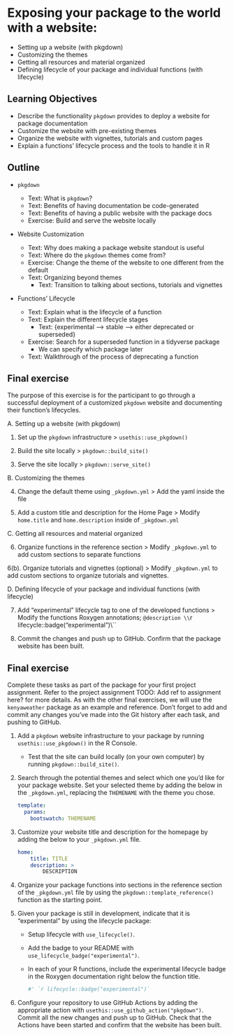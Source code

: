 # Exposing your package to the world with a website:

- Setting up a website (with pkgdown)
- Customizing the themes
- Getting all resources and material organized
- Defining lifecycle of your package and individual functions (with lifecycle)

## Learning Objectives

* Describe the functionality `pkgdown` provides to deploy a website for package documentation
* Customize the website with pre-existing themes
* Organize the website with vignettes, tutorials and custom pages
* Explain a functions' lifecycle process and the tools to handle it in R

## Outline

* `pkgdown`

  * Text: What is `pkgdown`?
  * Text: Benefits of having documentation be code-generated
  * Text: Benefits of having a public website with the package docs
  * Exercise: Build and serve the website locally

* Website Customization

  * Text: Why does making a package website standout is useful
  * Text: Where do the `pkgdown` themes come from?
  * Exercise: Change the theme of the website to one different from the default
  * Text: Organizing beyond themes
      * Text: Transition to talking about sections, tutorials and vignettes

* Functions' Lifecycle
  
  * Text: Explain what is the lifecycle of a function
  * Text: Explain the different lifecycle stages
    * Text: {experimental --> stable --> either deprecated or superseded}
  * Exercise: Search for a superseded function in a tidyverse package
    * We can specify which package later
  * Text: Walkthrough of the process of deprecating a function

## Final exercise

The purpose of this exercise is for the participant to go through a successful deployment of a customized `pkgdown` website and documenting their function's lifecycles.

A. Setting up a website (with pkgdown)

1. Set up the `pkgdown` infrastructure
> `usethis::use_pkgdown()`

2. Build the site locally
> `pkgdown::build_site()`

3. Serve the site locally
> `pkgdown::serve_site()`

B. Customizing the themes

4. Change the default theme using `_pkgdown.yml`
> Add the yaml inside the file

5. Add a custom title and description for the Home Page
> Modify `home.title` and `home.description` inside of `_pkgdown.yml`

C. Getting all resources and material organized

6. Organize functions in the reference section
> Modify `_pkgdown.yml` to add custom sections to separate functions

6(b). Organize tutorials and vignettes (optional)
> Modify `_pkgdown.yml` to add custom sections to organize tutorials and vignettes.

D. Defining lifecycle of your package and individual functions (with lifecycle)

7. Add "experimental" lifecycle tag to one of the developed functions
> Modify the functions Roxygen annotations; `@description \\`r lifecycle::badge("experimental")\\``

8. Commit the changes and push up to GitHub. Confirm that the package website has been built.

## Final exercise {#09-final-exercise}

Complete these tasks as part of the package for your first project assignment.
Refer to the project assignment TODO: Add ref to assignment here?
for more details. As with the other final exercises,
we will use the `kenyaweather` package as an example and reference.
Don't forget to add and commit any changes you've made into the Git history
after each task, and pushing to GitHub.

1. Add a `pkgdown` website infrastructure to your package by running 
`usethis::use_pkgdown()` in the R Console.
    - Test that the site can build locally (on your own computer) by running 
    `pkgdown::build_site()`.

2. Search through the potential themes and select which one you'd like for your
package website. Set your selected theme by adding the below in the
`_pkgdown.yml`, replacing the `THEMENAME` with the theme you chose.


    ```yaml
    template:
      params:
        bootswatch: THEMENAME
    ```

3. Customize your website title and description for the homepage by adding
the below to your `_pkgdown.yml` file.

    ```yaml
    home:
        title: TITLE
        description: >
            DESCRIPTION
    ```

4. Organize your package functions into sections in the reference section of
the `_pkgdown.yml` file by using the `pkgdown::template_reference()` function as
the starting point.

5. Given your package is still in development, indicate that it is
"experimental" by using the lifecycle package:
    - Setup lifecycle with `use_lifecycle()`.
    - Add the badge to your README with `use_lifecycle_badge("experimental")`.
    - In each of your R functions, include the experimental lifecycle badge
    in the Roxygen documentation right below the function title.
    
        ```r
        #' `r lifecycle::badge("experimental")`
        ```

6. Configure your repository to use GitHub Actions by adding the appropriate
action with `usethis::use_github_action("pkgdown")`. Commit all the new
changes and push up to GitHub. Check that the Actions have been started
and confirm that the website has been built.

